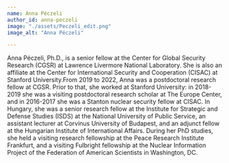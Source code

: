 ```yaml
---
name: Anna Péczeli
author_id: anna-peczeli
image: "./assets/Peczeli_edit.png"
image_alt: "Anna Péczeli"

---
```


Anna Péczeli, Ph.D., is a senior fellow at the Center for Global Security Research (CGSR) at Lawrence Livermore National Laboratory.
She is also an affiliate at the Center for International Security and Cooperation (CISAC) at Stanford University.From 2019 to 2022,
Anna was a postdoctoral research fellow at CGSR. Prior to that, she worked at Stanford University: in 2018-2019 she was a
visiting postdoctoral research scholar at The Europe Center, and in 2016-2017 she was a Stanton nuclear security fellow at CISAC.
In Hungary, she was a senior research fellow at the Institute for Strategic and Defense Studies (ISDS) at the National University
of Public Service, an assistant lecturer at Corvinus University of Budapest, and an adjunct fellow at the Hungarian Institute
of International Affairs. During her PhD studies, she held a visiting research fellowship at the Peace Research Institute Frankfurt,
and a visiting Fulbright fellowship at the Nuclear Information Project of the Federation of American Scientists in Washington, DC.
